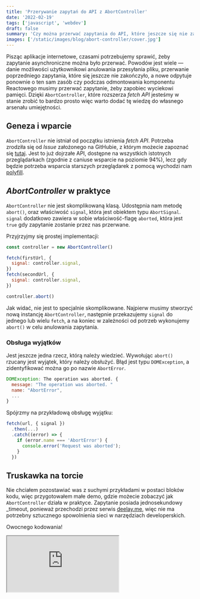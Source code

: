 ```yaml
---
title: 'Przerywanie zapytań do API z AbortController'
date: '2022-02-19'
tags: ['javascript', 'webdev']
draft: false
summary: 'Czy można przerwać zapytania do API, które jeszcze się nie zakończyły? Z interfejsem AbortController, który jest dostarczany przez wszystkie nowoczesne przeglądarki, jesteśmy w stanie to zrobić.'
images: ['/static/images/blog/abort-controller/cover.jpg']
---
```


Pisząc aplikacje internetowe, czasami potrzebujemy sprawić, żeby zapytanie asynchroniczne można było przerwać. Powodów jest wiele — danie możliwości użytkownikowi anulowania przesyłania pliku, przerwanie poprzedniego zapytania, które się jeszcze nie zakończyło, a nowe odpytuje ponownie o ten sam zasób czy podczas odmontowania komponentu Reactowego musimy przerwać zapytanie, żeby zapobiec wyciekowi pamięci. Dzięki `AbortController`, które rozszerza _fetch API_ jesteśmy w stanie zrobić to bardzo prosto więc warto dodać tę wiedzę do własnego arsenału umiejętności.

## Geneza i wparcie

`AbortController` nie istniał od początku istnienia _fetch API_. Potrzeba zrodziła się od _Issue_ założonego na GitHubie, z którym możecie zapoznać się [tutaj](https://github.com/whatwg/fetch/issues/27). Jest to już dojrzałe API, dostępne na wszystkich istotnych przeglądarkach (zgodnie z caniuse wsparcie na poziomie 94%), lecz gdy będzie potrzeba wsparcia starszych przeglądarek z pomocą wychodzi nam [polyfill](https://github.com/mo/abortcontroller-polyfill).

## _AbortController_ w praktyce

`AbortController` nie jest skomplikowaną klasą. Udostępnia nam metodę `abort()`, oraz właściwość `signal`, która jest obiektem typu `AbortSignal`. `signal` dodatkowo zawiera w sobie właściwość-flagę `aborted`, która jest `true` gdy zapytanie zostanie przez nas przerwane.

Przyjrzyjmy się prostej implementacji:

```javascript
const controller = new AbortController()

fetch(firstUrl, {
  signal: controller.signal,
})
fetch(secondUrl, {
  signal: controller.signal,
})

controller.abort()
```

Jak widać, nie jest to specjalnie skomplikowane. Najpierw musimy stworzyć nową instancję `AbortController`, następnie przekazujemy `signal` do jednego lub wielu `fetch`, a na koniec w zależności od potrzeb wykonujemy `abort()` w celu anulowania zapytania.

### Obsługa wyjątków

Jest jeszcze jedna rzecz, którą należy wiedzieć. Wywołując `abort()` rzucany jest wyjątek, który należy obsłużyć. Błąd jest typu `DOMException`, a zidentyfikować można go po nazwie `AbortError`.

```javascript
DOMException: The operation was aborted. {
  message: "The operation was aborted. "
  name: "AbortError",
  ...
}
```

Spójrzmy na przykładową obsługę wyjątku:

```typescript
fetch(url, { signal })
  .then(...)
  .catch((error) => {
    if (error.name === 'AbortError') {
      console.error('Request was aborted');
    }
  })
```

## Truskawka na torcie

Nie chciałem pozostawiać was z suchymi przykładami w postaci bloków kodu, więc przygotowałem małe demo, gdzie możecie zobaczyć jak `AbortController` działa w praktyce. Zapytanie posiada jednosekundowy \_timeout, ponieważ przechodzi przez serwis [deelay.me](https://deelay.me/), więc nie ma potrzebny sztucznego spowolnienia sieci w narzędziach developerskich.

Owocnego kodowania!

<iframe
  src="https://codesandbox.io/embed/abortcontroller-xqohhf?autoresize=1&fontsize=14&hidenavigation=1&theme=dark"
  loading="lazy"
  style={{ width: '100%', height: 500, border: 0, borderRadius: 4, overflow: 'hidden' }}
  title="AbortController"
  allow="accelerometer; ambient-light-sensor; camera; encrypted-media; geolocation; gyroscope; hid; microphone; midi; payment; usb; vr; xr-spatial-tracking"
  sandbox="allow-forms allow-modals allow-popups allow-presentation allow-same-origin allow-scripts"
></iframe>
